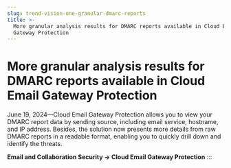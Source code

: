 ```yaml
---
slug: trend-vision-one-granular-dmarc-reports
title: >-
  More granular analysis results for DMARC reports available in Cloud Email
  Gateway Protection
---
```

# More granular analysis results for DMARC reports available in Cloud Email Gateway Protection

June 19, 2024—Cloud Email Gateway Protection allows you to view your DMARC report data by sending source, including email service, hostname, and IP address. Besides, the solution now presents more details from raw DMARC reports in a readable format, enabling you to quickly drill down and identify the threats.

**Email and Collaboration Security → Cloud Email Gateway Protection**
:::
